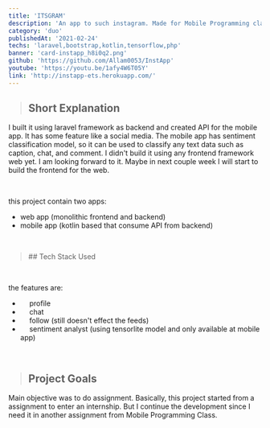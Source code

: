 ```yaml
---
title: 'ITSGRAM'
description: 'An app to such instagram. Made for Mobile Programming class.'
category: 'duo'
publishedAt: '2021-02-24'
techs: 'laravel,bootstrap,kotlin,tensorflow,php'
banner: 'card-instapp_h8i0q2.png'
github: 'https://github.com/Allam0053/InstApp'
youtube: 'https://youtu.be/1afy4W6T05Y'
link: 'http://instapp-ets.herokuapp.com/'
---
```


> ## Short Explanation

I built it using laravel framework as backend and created API for the mobile app. It has some feature like a social media. The mobile app has sentiment classification model, so it can be used to classify any text data such as caption, chat, and comment. I didn't build it using any frontend framework web yet. I am looking forward to it. Maybe in next couple week I will start to build the frontend for the web.

<br />

this project contain two apps:

- <i className='fas fa-earth-americas'></i> web app (monolithic frontend and backend)
- <i className='fas fa-mobile'></i> mobile app (kotlin based that consume API from
  backend)

<br />

<blockquote className='with-icons'>
  ## Tech Stack Used
  <div className='not-prose mt-2'>
    <TechIcons techs={['laravel', 'bootstrap', 'kotlin', 'tensorflow']} />
  </div>
</blockquote>

<br />

the features are:

- <i className='fas fa-user'></i>&emsp; profile
- <i className='fas fa-comments'></i>&emsp; chat
- <i className='fas fa-user-plus'></i>&emsp; follow (still doesn't effect the feeds)
- <i className='fas fa-magnifying-glass'></i>&emsp; sentiment analyst (using tensorlite
  model and only available at mobile app)

<br />

> ## Project Goals

Main objective was to do assignment. Basically, this project started from a assignment to enter an internship. But I continue the development since I need it in another assignment from Mobile Programming Class.
